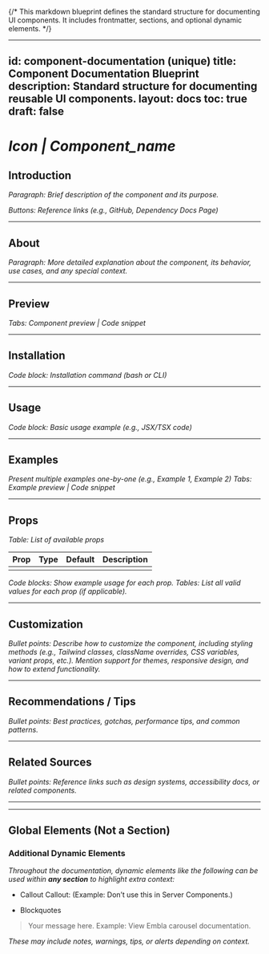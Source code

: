 {/* This markdown blueprint defines the standard structure for documenting UI components. It includes frontmatter, sections, and optional dynamic elements. */}

---
id: component-documentation (unique)
title: Component Documentation Blueprint
description: Standard structure for documenting reusable UI components.
layout: docs
toc: true
draft: false
---

# *Icon | Component\_name*

## Introduction

*Paragraph: Brief description of the component and its purpose.*

*Buttons: Reference links (e.g., GitHub, Dependency Docs Page)*

---

## About

*Paragraph: More detailed explanation about the component, its behavior, use cases, and any special context.*

---

## Preview

*Tabs: Component preview | Code snippet*

---

## Installation

*Code block: Installation command (bash or CLI)*

---

## Usage

*Code block: Basic usage example (e.g., JSX/TSX code)*

---

## Examples

*Present multiple examples one-by-one (e.g., Example 1, Example 2)*
*Tabs: Example preview | Code snippet*

---

## Props

*Table: List of available props*

| Prop | Type | Default | Description |
| ---- | ---- | ------- | ----------- |
|      |      |         |             |

*Code blocks: Show example usage for each prop.*
*Tables: List all valid values for each prop (if applicable).*

---

## Customization

*Bullet points: Describe how to customize the component, including styling methods (e.g., Tailwind classes, className overrides, CSS variables, variant props, etc.). Mention support for themes, responsive design, and how to extend functionality.*

---

## Recommendations / Tips

*Bullet points: Best practices, gotchas, performance tips, and common patterns.*

---

## Related Sources

*Bullet points: Reference links such as design systems, accessibility docs, or related components.*

---
---

## Global Elements (Not a Section)

### Additional Dynamic Elements

*Throughout the documentation, dynamic elements like the following can be used within **any section** to highlight extra context:*

- Callout
Callout: (Example: Don’t use this in Server Components.)

- Blockquotes
> Your message here. Example: View Embla carousel documentation.

*These may include notes, warnings, tips, or alerts depending on context.*
